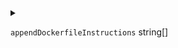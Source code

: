 
<details>
<summary>

`appendDockerfileInstructions`  <span class="config-field-type">string[]</span> 

</summary>

AppendDockerfileInstructions are instructions that will be appended to the Dockerfile that is build
at the current build target and are appended before the entrypoint and cmd instructions

</details>
